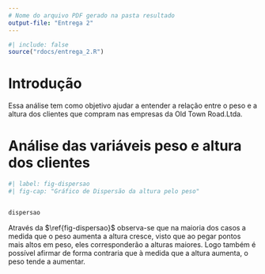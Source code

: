 ```yaml
---
# Nome do arquivo PDF gerado na pasta resultado
output-file: "Entrega 2"
---
```


```r
#| include: false
source("rdocs/entrega_2.R")
```

# Introdução

Essa análise tem como objetivo ajudar a entender a relação entre o peso e a altura dos clientes que compram nas empresas da Old Town Road.Ltda.

# Análise das variáveis peso e altura dos clientes

```r
#| label: fig-dispersao
#| fig-cap: "Gráfico de Dispersão da altura pelo peso"


dispersao
```


Através da $\ref{fig-dispersao}$ observa-se que na maioria dos casos a medida que o peso aumenta a altura cresce, visto que ao pegar pontos mais altos em peso, eles corresponderão a alturas maiores. Logo também é possível afirmar de forma contraria que à medida que a altura aumenta, o peso tende a aumentar.






